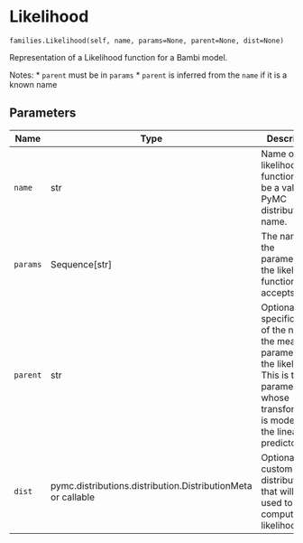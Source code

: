# Likelihood { #bambi.Likelihood }

`families.Likelihood(self, name, params=None, parent=None, dist=None)`

Representation of a Likelihood function for a Bambi model.

Notes:
* ``parent`` must be in ``params``
* ``parent`` is inferred from the ``name`` if it is a known name

## Parameters

| Name     | Type                                                         | Description                                                                                                                                                | Default    |
|----------|--------------------------------------------------------------|------------------------------------------------------------------------------------------------------------------------------------------------------------|------------|
| `name`   | str                                                          | Name of the likelihood function. Must be a valid PyMC distribution name.                                                                                   | _required_ |
| `params` | Sequence\[str\]                                              | The name of the parameters the likelihood function accepts.                                                                                                | `None`     |
| `parent` | str                                                          | Optional specification of the name of the mean parameter in the likelihood. This is the parameter whose transformation is modeled by the linear predictor. | `None`     |
| `dist`   | pymc.distributions.distribution.DistributionMeta or callable | Optional custom PyMC distribution that will be used to compute the likelihood.                                                                             | `None`     |